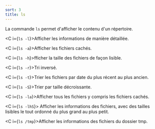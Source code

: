 ```yaml
---
sort: 3
title: ls
---
```


La commande `ls` permet d'afficher le contenu d'un répertoire.

<C i={`ls -l`}>Afficher les informations de manière détaillée.</C>

<C i={`ls -a`}>Afficher les fichiers cachés.</C>

<C i={`ls -h`}>fficher la taille des fichiers de façon lisible.</C>

<C i={`ls -r`}>Tri inversé.</C>

<C i={`ls -t`}>Trier les fichiers par date du plus récent au plus ancien.</C>

<C i={`ls -S`}>Trier par taille décroissante.</C>

<C i={`ls -la`}>Afficher tous les fichiers y compris les fichiers cachés.</C>

<C i={`ls -lhS`}>
  Afficher les informations des fichiers, avec des tailles lisibles le tout
  ordonné du plus grand au plus petit.
</C>

<C i={`ls /tmp`}>Afficher les informations des fichiers du dossier tmp.</C>

